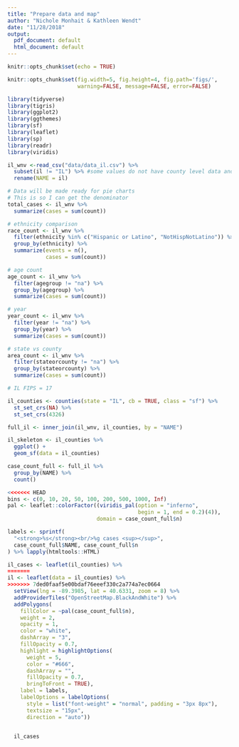 ```yaml
---
title: "Prepare data and map"
author: "Nichole Monhait & Kathleen Wendt"
date: "11/28/2018"
output:
  pdf_document: default
  html_document: default
---
```


```r
knitr::opts_chunk$set(echo = TRUE)
```


```r
knitr::opts_chunk$set(fig.width=5, fig.height=4, fig.path='figs/',
                      warning=FALSE, message=FALSE, error=FALSE)
```


```r

library(tidyverse)
library(tigris)
library(ggplot2)
library(ggthemes)
library(sf)
library(leaflet)
library(sp)
library(readr)
library(viridis)

```


```r

il_wnv <-read_csv("data/data_il.csv") %>% 
  subset(il != "IL") %>% #some values do not have county level data and are indicated as IL
  rename(NAME = il) 

```


```r

# Data will be made ready for pie charts
# This is so I can get the denominator
total_cases <- il_wnv %>% 
  summarize(cases = sum(count))

# ethnicity comparison
race_count <- il_wnv %>% 
  filter(ethnicity %in% c("Hispanic or Latino", "NotHispNotLatino")) %>% 
  group_by(ethnicity) %>% 
  summarize(events = n(),
            cases = sum(count))

# age count
age_count <- il_wnv %>% 
  filter(agegroup != "na") %>% 
  group_by(agegroup) %>% 
  summarize(cases = sum(count))

# year
year_count <- il_wnv %>% 
  filter(year != "na") %>% 
  group_by(year) %>% 
  summarize(cases = sum(count))

# state vs county
area_count <- il_wnv %>% 
  filter(stateorcounty != "na") %>% 
  group_by(stateorcounty) %>% 
  summarize(cases = sum(count))

```


```r

# IL FIPS = 17

il_counties <- counties(state = "IL", cb = TRUE, class = "sf") %>% 
  st_set_crs(NA) %>%
  st_set_crs(4326)

```


```r

full_il <- inner_join(il_wnv, il_counties, by = "NAME")

```


```r

il_skeleton <- il_counties %>% 
  ggplot() +
  geom_sf(data = il_counties) 

```

```r
case_count_full <- full_il %>% 
  group_by(NAME) %>% 
  count()
```


```r

<<<<<<< HEAD
bins <- c(0, 10, 20, 50, 100, 200, 500, 1000, Inf)
pal <- leaflet::colorFactor((viridis_pal(option = "inferno",
                                         begin = 1, end = 0.2)(4)), 
                            domain = case_count_full$n)

labels <- sprintf(
  "<strong>%s</strong><br/>%g cases <sup></sup>",
  case_count_full$NAME, case_count_full$n
) %>% lapply(htmltools::HTML)

il_cases <- leaflet(il_counties) %>%
=======
il <- leaflet(data = il_counties) %>%
>>>>>>> 7ded0faaf5e00bdaf76eeef330c2a774a7ec0664
  setView(lng = -89.3985, lat = 40.6331, zoom = 8) %>% 
  addProviderTiles("OpenStreetMap.BlackAndWhite") %>%  
  addPolygons(
    fillColor = ~pal(case_count_full$n),
    weight = 2,
    opacity = 1,
    color = "white",
    dashArray = "3",
    fillOpacity = 0.7,
    highlight = highlightOptions(
      weight = 5,
      color = "#666",
      dashArray = "",
      fillOpacity = 0.7,
      bringToFront = TRUE),
    label = labels,
    labelOptions = labelOptions(
      style = list("font-weight" = "normal", padding = "3px 8px"),
      textsize = "15px",
      direction = "auto")) 

  
  il_cases
  

```








